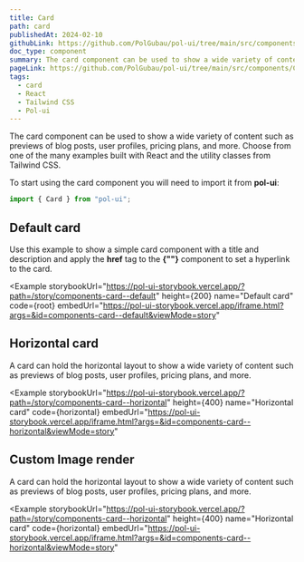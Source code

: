 ```yaml
---
title: Card
path: card
publishedAt: 2024-02-10
githubLink: https://github.com/PolGubau/pol-ui/tree/main/src/components/Card
doc_type: component
summary: The card component can be used to show a wide variety of content such as previews of blog posts, user profiles, pricing plans, and more.
pageLink: https://github.com/PolGubau/pol-ui/tree/main/src/components/Card
tags:
  - card
  - React
  - Tailwind CSS
  - Pol-ui
---
```




The card component can be used to show a wide variety of content such as previews of blog posts, user profiles, pricing plans, and more. Choose from one of the many examples built with React and the utility classes from Tailwind CSS.

To start using the card component you will need to import it from **pol-ui**:

```jsx
import { Card } from "pol-ui";
```

## Default card

Use this example to show a simple card component with a title and description and apply the **href** tag to the **{"<Card>"}** component to set a hyperlink to the card.

<Example
  storybookUrl="https://pol-ui-storybook.vercel.app/?path=/story/components-card--default"
  height={200}
  name="Default card"
  code={root}
  embedUrl="https://pol-ui-storybook.vercel.app/iframe.html?args=&id=components-card--default&viewMode=story"
>
  <RootCode />
</Example>

## Horizontal card

A card can hold the horizontal layout to show a wide variety of content such as previews of blog posts, user profiles, pricing plans, and more.

<Example
  storybookUrl="https://pol-ui-storybook.vercel.app/?path=/story/components-card--horizontal"
  height={400}
  name="Horizontal card"
  code={horizontal}
  embedUrl="https://pol-ui-storybook.vercel.app/iframe.html?args=&id=components-card--horizontal&viewMode=story"
>
  <HorizontalCode />
</Example>

## Custom Image render

A card can hold the horizontal layout to show a wide variety of content such as previews of blog posts, user profiles, pricing plans, and more.

<Example
  storybookUrl="https://pol-ui-storybook.vercel.app/?path=/story/components-card--horizontal"
  height={400}
  name="Horizontal card"
  code={horizontal}
  embedUrl="https://pol-ui-storybook.vercel.app/iframe.html?args=&id=components-card--horizontal&viewMode=story"
>
  <HorizontalCode />
</Example>
